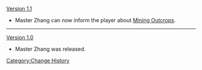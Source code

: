[[Version 1.1]]
*Master Zhang can now inform the player about [[Mining Outcrops]].
----
[[Version 1.0]]
*Master Zhang was released.
<noinclude>[[Category:Change History]]</noinclude>